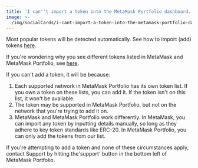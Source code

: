 ```yaml
---
title: 'I can''t import a token into the MetaMask Portfolio dashboard. Why? '
image: >-
  /img/socialCards/i-cant-import-a-token-into-the-metamask-portfolio-dashboard-why-.jpg
---
```



<CustomLayout />

Most popular tokens will be detected automatically. See how to import (add) tokens [here](/metamask-portfolio/dashboard/how-to-import-a-token-in-metamask-portfolio).

If you're wondering why you see different tokens listed in MetaMask and MetaMask Portfolio, see [here](/metamask-portfolio/dashboard/the-dashboard-is-not-showing-the-same-tokens-as-my-metamask-wallet).

If you can't add a token, it will be because:

1. Each supported network in MetaMask Portfolio has its own token list. If you own a token on these lists, you can add it. If the token isn't on this list, it won't be available.
2. The token may be supported in MetaMask Portfolio, but not on the network that you're trying to add it on.
3. MetaMask and MetaMask Portfolio work differently. In MetaMask, you can import any token by inputting details manually, so long as they adhere to key token standards like ERC-20. In MetaMask Portfolio, you can only add the tokens from our list.

If you're attempting to add a token and none of these circumstances apply, contact Support by hitting the'support' button in the bottom left of MetaMask Portfolio.
